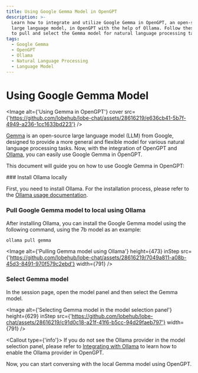 ```yaml
---
title: Using Google Gemma Model in OpenGPT
description: >-
  Learn how to integrate and utilize Google Gemma in OpenGPT, an open-source
  large language model, in OpenGPT with the help of Ollama. Follow these steps
  to pull and select the Gemma model for natural language processing tasks.
tags:
  - Google Gemma
  - OpenGPT
  - Ollama
  - Natural Language Processing
  - Language Model
---
```


# Using Google Gemma Model

<Image
  alt={'Using Gemma in OpenGPT'}
  cover
  src={'https://github.com/lobehub/lobe-chat/assets/28616219/e636cb41-5b7f-4949-a236-1cc1633bd223'}
/>

[Gemma](https://blog.google/technology/developers/gemma-open-models/) is an open-source large language model (LLM) from Google, designed to provide a more general and flexible model for various natural language processing tasks. Now, with the integration of OpenGPT and [Ollama](https://ollama.com/), you can easily use Google Gemma in OpenGPT.

This document will guide you on how to use Google Gemma in OpenGPT:

<Steps>
  ### Install Ollama locally

First, you need to install Ollama. For the installation process, please refer to the [Ollama usage documentation](/docs/usage/providers/ollama).

### Pull Google Gemma model to local using Ollama

After installing Ollama, you can install the Google Gemma model using the following command, using the 7b model as an example:

```bash
ollama pull gemma
```

<Image
  alt={'Pulling Gemma model using Ollama'}
  height={473}
  inStep
  src={'https://github.com/lobehub/lobe-chat/assets/28616219/7049a811-a08b-45d3-8491-970f579c2ebd'}
  width={791}
/>

### Select Gemma model

In the session page, open the model panel and then select the Gemma model.

<Image
  alt={'Selecting Gemma model in the model selection panel'}
  height={629}
  inStep
  src={'https://github.com/lobehub/lobe-chat/assets/28616219/c91d0c18-a21f-41f6-b5cc-94d29faeb797'}
  width={791}
/>

  <Callout type={'info'}>
    If you do not see the Ollama provider in the model selection panel, please refer to [Integrating
    with Ollama](/docs/self-hosting/examples/ollama) to learn how to enable the Ollama provider in
    OpenGPT.

</Callout>
</Steps>

Now, you can start conversing with the local Gemma model using OpenGPT.

